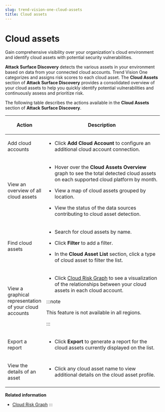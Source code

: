 ```yaml
---
slug: trend-vision-one-cloud-assets
title: Cloud assets
---
```

# Cloud assets

Gain comprehensive visibility over your organization's cloud environment and identify cloud assets with potential security vulnerabilities.

**Attack Surface Discovery** detects the various assets in your environment based on data from your connected cloud accounts. Trend Vision One categorizes and assigns risk scores to each cloud asset. The **Cloud Assets** section of **Attack Surface Discovery** provides a consolidated overview of your cloud assets to help you quickly identify potential vulnerabilities and continuously assess and prioritize risk.

The following table describes the actions available in the **Cloud Assets** section of **Attack Surface Discovery**.

<table>
<colgroup>
<col style="width: 25%" />
<col style="width: 75%" />
</colgroup>
<thead>
<tr>
<th><p>Action</p></th>
<th><p>Description</p></th>
</tr>
</thead>
<tbody>
<tr>
<td><p>Add cloud accounts</p></td>
<td><ul>
<li><p>Click <strong>Add Cloud Account</strong> to configure an additional cloud account connection.</p></li>
</ul></td>
</tr>
<tr>
<td><p>View an overview of all cloud assets</p></td>
<td><ul>
<li><p>Hover over the <strong>Cloud Assets Overview</strong> graph to see the total detected cloud assets on each supported cloud platform by month.</p></li>
<li><p>View a map of cloud assets grouped by location.</p></li>
<li><p>View the status of the data sources contributing to cloud asset detection.</p></li>
</ul></td>
</tr>
<tr>
<td><p>Find cloud assets</p></td>
<td><ul>
<li><p>Search for cloud assets by name.</p></li>
<li><p>Click <strong>Filter</strong> to add a filter.</p></li>
<li><p>In the <strong>Cloud Asset List</strong> section, click a type of cloud asset to filter the list.</p></li>
</ul></td>
</tr>
<tr>
<td><p>View a graphical representation of your cloud accounts</p></td>
<td><ul>
<li><p>Click <a href="trend-vision-one-cloud-risk-graph">Cloud Risk Graph</a> to see a visualization of the relationships between your cloud assets in each cloud account.</p></li>
</ul>


:::note

<p>This feature is not available in all regions.</p>


:::

</td>
</tr>
<tr>
<td><p>Export a report</p></td>
<td><ul>
<li><p>Click <strong>Export</strong> to generate a report for the cloud assets currently displayed on the list.</p></li>
</ul></td>
</tr>
<tr>
<td><p>View the details of an asset</p></td>
<td><ul>
<li><p>Click any cloud asset name to view additional details on the cloud asset profile.</p></li>
</ul></td>
</tr>
</tbody>
</table>

**Related information**

- [Cloud Risk Graph](cloud-risk-graph.md "View a live, contextual assessment of the attack surface of your cloud assets.")
:::
